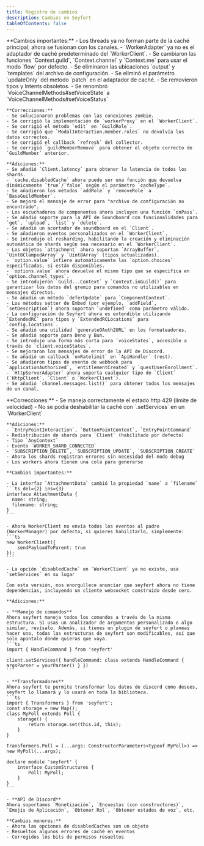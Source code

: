 ```yaml
---
title: Registro de cambios
description: Cambios en Seyfert
tableOfContents: false
---
```



<Timeline>
  <TimelineEntry 
    title="V2.2.0 Cambios"
    date="Sabado 28 de Diciembre de 2024"
  >
    **Cambios importantes:**
    - Los threads ya no forman parte de la caché principal; ahora se fusionan con los canales.
    - `WorkerAdapter` ya no es el adaptador de caché predeterminado del `WorkerClient`.
    - Se cambiaron las funciones `Context.guild`, `Context.channel` y `Context.me` para usar el modo `flow` por defecto.
    - Se eliminaron las ubicaciones `output` y `templates` del archivo de configuración.
    - Se eliminó el parámetro `updateOnly` del metodo `patch` en el adaptador de caché.
    - Se removieron tipos y Intents obsoletos.
    - Se renombró `VoiceChannelMethods#setVoiceState` a `VoiceChannelMethods#setVoiceStatus`

    **Correcciones:**
    - Se solucionaron problemas con las conexiones zombie.
    - Se corrigió la implementación de `workerProxy` en el `WorkerClient`.
    - Se corrigió el método `edit` en `GuildRole`.
    - Se corrigió que `ModalInteraction.member.roles` no devolvía los datos correctos.
    - Se corrigió el callback `refresh` del collector.
    - Se corrigió `guildMemberRemove` para obtener el objeto correcto de `GuildMember` anterior.

    **Adiciones:**
    - Se añadió `Client.latency` para obtener la latencia de todos los shards.
    - `cache.disabledCache` ahora puede ser una función que devuelva dinámicamente `true`/`false` según el parámetro `cacheType`.
    - Se añadieron los métodos `addRole` y `removeRole` a `BaseGuildMember`.
    - Se mejoró el mensaje de error para "archivo de configuración no encontrado".
    - Los escuchadores de componentes ahora incluyen una función `onPass`.
    - Se añadió soporte para la API de Soundboard con funcionalidades para `get`, `upload`, `list` y `delete`.
    - Se añadió un acortador de soundboard en el `Client`.
    - Se añadieron eventos personalizados en el `WorkerClient`.
    - Se introdujo el resharding, habilitando la creación y eliminación automática de shards según sea necesario en el `WorkerClient`.
    - Los objetos `attachment` ahora soportan `ArrayBuffer`, `Uint8ClampedArray` y `Uint8Array` (tipos actualizados).
    - `option.value` infiere automáticamente las `option.choices` especificadas, si están disponibles.
    - `options.value` ahora devuelve el mismo tipo que se especifica en `option.channel_types`.
    - Se introdujeron `Guild...Context` y `Context.inGuild()` para garantizar los datos del gremio para comandos no utilizables en mensajes directos.
    - Se añadió un método `deferUpdate` para `ComponentContext`.
    - Los métodos setter de Embed (por ejemplo, `addField`, `setDescription`) ahora soportan `undefined` como parámetro válido.
    - La configuración de Seyfert ahora es extendible utilizando `ExtendedRC` para tipos y `ExtendedRCLocations` para `config.locations`.
    - Se añadió una utilidad `generateOAuth2URL` en los formateadores.
    - Se añadió soporte para Deno y Bun.
    - Se introdujo una forma más corta para `voiceStates`, accesible a través de `client.voiceStates`.
    - Se mejoraron los mensajes de error de la API de Discord.
    - Se añadió un callback `onRatelimit` en `ApiHandler` (rest).
    - Se añadieron tipos de evento de webhook para `applicationAuthorized`, `entitlementCreated` y `questUserEnrollment`.
    - `HttpServerAdapter` ahora soporta cualquier tipo de `Client` (`HttpClient`, `Client` o `WorkerClient`).
    - Se añadió `channel.messages.list()` para obtener todos los mensajes de un canal.
  </TimelineEntry>
  <TimelineEntry 
    title="Cambios V2.1.0"
    date="7 de Septiembre de 2024"
  >
    **Correcciones:**
    - Se maneja correctamente el estado http 429 (límite de velocidad)
    - No se podía deshabilitar la caché con `.setServices` en un `WorkerClient`

    **Adiciones:**
    - `EntryPointInteraction`, `ButtonPointContext`, `EntryPointCommand`
    - Redistribución de shards para `Client` (habilitado por defecto)
    - Tipo `AnyContext`
    - Evento `WORKER_SHARD_CONNECTED`
    - `SUBSCRIPTION_DELETE`, `SUBSCRIPTION_UPDATE`, `SUBSCRIPTION_CREATE`
    - Ahora los shards registran errores sin necesidad del modo debug
    - Los workers ahora tienen una cola para generarse

    **Cambios importantes:**

    - La interfaz `AttachmentData` cambió la propiedad `name` a `filename`
    ```ts del={2} ins={3}
    interface AttachmentData {
      name: string;
      filename: string;
    }
    ```

    - Ahora WorkerClient no envía todos los eventos al padre (WorkerManager) por defecto, si quieres habilitarlo, simplemente:
    ```ts
    new WorkerClient({
        sendPayloadToParent: true
    });
    ```

    - La opción `disabledCache` en `WorkerClient` ya no existe, usa `setServices` en su lugar
  </TimelineEntry>
  <TimelineEntry 
    title="Cambios V2.0.0"
    date="23 de Agosto de 2024"
  >

    Con esta versión, nos enorgullece anunciar que seyfert ahora no tiene dependencias, incluyendo un cliente websocket construido desde cero.
  
    **Adiciones:**

    - **Manejo de comandos**
    Ahora seyfert maneja todos los comandos a través de la misma estructura. Si usas un analizador de argumentos personalizado o algo similar, revísalo. Además, si tienes un plugin de seyfert o planeas hacer uno, todas las estructuras de seyfert son modificables, así que solo apúntalo donde quieras que vaya.
    ```ts
    import { HandleCommand } from 'seyfert'

    client.setServices({ handleCommand: class extends HandleCommand { argsParser = yourParser() } })
    ```

    - **Transformadores**
    Ahora seyfert te permite transformar los datos de discord como desees, seyfert lo llamará y lo usará en toda la biblioteca.
    ```ts
    import { Transformers } from 'seyfert';
    const storage = new Map();
    class MyPoll extends Poll {
        storage() {
            return storage.set(this.id, this);
        }
    }

    Transformers.Poll = (...args: ConstructorParameters<typeof MyPoll>) => new MyPoll(...args);

    declare module 'seyfert' {
        interface CustomStructures {
            Poll: MyPoll;
        }
    }
    ```

    - **API de Discord**
    Ahora soportamos `Monetización`, `Encuestas (con constructores)`, `Emojis de Aplicación`, `Obtener Rol`, `Obtener estados de voz`, etc.

    **Cambios menores:**
    - Ahora las opciones de disabledCaches son un objeto
    - Resueltos algunos errores de caché en eventos
    - Corregidos los bits de permisos resueltos
  </TimelineEntry>
</Timeline>
